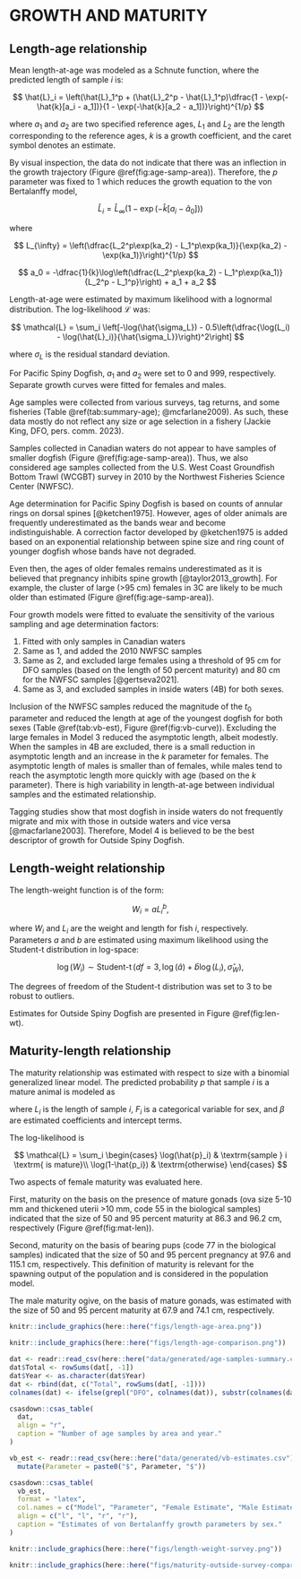 
# GROWTH AND MATURITY {#app:growth}

## Length-age relationship

Mean length-at-age was modeled as a Schnute function, where the predicted length of sample $i$ is:

$$
\hat{L}_i = \left(\hat{L}_1^p + (\hat{L}_2^p - \hat{L}_1^p)\dfrac{1 - \exp(-\hat{k}[a_i - a_1])}{1 - \exp(-\hat{k}[a_2 - a_1])}\right)^{1/p}
$$

where $a_1$ and $a_2$ are two specified reference ages, $L_1$ and $L_2$ are the length corresponding to the reference ages, $k$ is a growth coefficient, and the caret symbol denotes an estimate.

By visual inspection, the data do not indicate that there was an inflection in the growth trajectory (Figure \@ref(fig:age-samp-area)). 
Therefore, the $p$ parameter was fixed to 1 which reduces the growth equation to the von Bertalanffy model,

$$
\hat{L}_i = \hat{L}_{\infty}(1 - \exp(-\hat{k}[a_i - \hat{a}_0]))
$$

where 

$$
L_{\infty} = \left(\dfrac{L_2^p\exp(ka_2) - L_1^p\exp(ka_1)}{\exp(ka_2) - \exp(ka_1)}\right)^{1/p}
$$

$$
a_0 = -\dfrac{1}{k}\log\left(\dfrac{L_2^p\exp(ka_2) - L_1^p\exp(ka_1)}{L_2^p - L_1^p}\right) + a_1 + a_2
$$

Length-at-age were estimated by maximum likelihood with a lognormal distribution. The log-likelihood $\mathcal{L}$ was:

$$
\mathcal{L} = \sum_i \left[-\log(\hat{\sigma_L}) - 0.5\left(\dfrac{\log(L_i) - \log(\hat{L}_i)}{\hat{\sigma_L}}\right)^2\right]
$$

where $\sigma_L$ is the residual standard deviation.

For Pacific Spiny Dogfish, $a_1$ and $a_2$ were set to 0 and 999, respectively. 
Separate growth curves were fitted for females and males.

Age samples were collected from various surveys, tag returns, and some fisheries (Table \@ref(tab:summary-age); @mcfarlane2009).
As such, these data mostly do not reflect any size or age selection in a fishery (Jackie King, DFO, pers. comm. 2023).

Samples collected in Canadian waters do not appear to have samples of smaller dogfish (Figure \@ref(fig:age-samp-area)).
Thus, we also considered age samples collected from the U.S. West Coast Groundfish Bottom Trawl (WCGBT) survey in 2010 by the Northwest Fisheries Science Center (NWFSC).

Age determination for Pacific Spiny Dogfish is based on counts of annular rings on dorsal spines [@ketchen1975]. 
However, ages of older animals are frequently underestimated as the bands wear and become indistinguishable.
A correction factor developed by @ketchen1975 is added based on an exponential relationship between spine size and ring count of younger dogfish whose bands have not degraded.

Even then, the ages of older females remains underestimated as it is believed that pregnancy inhibits spine growth [@taylor2013_growth].
For example, the cluster of large (>95 cm) females in 3C are likely to be much older than estimated (Figure \@ref(fig:age-samp-area)).

Four growth models were fitted to evaluate the sensitivity of the various sampling and age determination factors:

1. Fitted with only samples in Canadian waters
2. Same as 1, and added the 2010 NWFSC samples
3. Same as 2, and excluded large females using a threshold of 95 cm for DFO samples (based on the length of 50 percent maturity) and 80 cm for the NWFSC samples [@gertseva2021].
4. Same as 3, and excluded samples in inside waters (4B) for both sexes.

Inclusion of the NWFSC samples reduced the magnitude of the $t_0$ parameter and reduced the length at age of the youngest dogfish for both sexes (Table \@ref(tab:vb-est), Figure \@ref(fig:vb-curve)).
Excluding the large females in Model 3 reduced the asymptotic length, albeit modestly.
When the samples in 4B are excluded, there is a small reduction in asymptotic length and an increase in the $k$ parameter for females.
The asymptotic length of males is smaller than of females, while males tend to reach the asymptotic length more quickly with age (based on the $k$ parameter).
There is high variability in length-at-age between individual samples and the estimated relationship.

Tagging studies show that most dogfish in inside waters do not frequently migrate and mix with those in outside waters and vice versa [@macfarlane2003].
Therefore, Model 4 is believed to be the best descriptor of growth for Outside Spiny Dogfish.

## Length-weight relationship

The length-weight function is of the form:

$$
W_i = a L_i ^ b,
$$

where $W_i$ and $L_i$ are the weight and length for fish $i$, respectively. Parameters $a$ and $b$ are estimated using maximum likelihood using the Student-t distribution in log-space:

$$
\log (W_i) \sim \operatorname{Student-t}(df = 3, \log(\hat{a}) + \hat{b} \log(L_i), \hat{\sigma}_W),
$$

The degrees of freedom of the Student-t distribution was set to 3 to be robust to outliers.

Estimates for Outside Spiny Dogfish are presented in Figure \@ref(fig:len-wt).

## Maturity-length relationship

The maturity relationship was estimated with respect to size with a binomial generalized linear model. The predicted probability $p$ that sample $i$ is a mature animal is modeled as

\begin{align}
\hat{p}_i &= \dfrac{1}{1 + \exp(-\hat{y}_i)}\\ 
\hat{y}_i &= \hat{\beta}_0 + \hat{\beta}_1 L_i + \hat{\beta}_2 F_i
\end{align}

where $L_i$ is the length of sample $i$, $F_i$ is a categorical variable for sex, and $\beta$ are estimated coefficients and intercept terms.

The log-likelihood is 

$$
\mathcal{L} = \sum_i
\begin{cases}
\log(\hat{p}_i) & \textrm{sample } i \textrm{ is mature}\\
\log(1-\hat{p_i}) & \textrm{otherwise}
\end{cases}
$$


Two aspects of female maturity was evaluated here. 

First, maturity on the basis on the presence of mature gonads (ova size 5-10 mm and thickened uterii >10 mm, code 55 in the biological samples) indicated that the size of 50 and 95 percent maturity at 86.3 and 96.2 cm, respectively (Figure \@ref(fig:mat-len)). 

Second, maturity on the basis of bearing pups (code 77 in the biological samples) indicated that the size of 50 and 95 percent pregnancy at 97.6 and 115.1 cm, respectively.
This definition of maturity is relevant for the spawning output of the population and is considered in the population model.

The male maturity ogive, on the basis of mature gonads, was estimated with the size of 50 and 95 percent maturity at 67.9 and 74.1 cm, respectively.


```r
knitr::include_graphics(here::here("figs/length-age-area.png"))
```

```r
knitr::include_graphics(here::here("figs/length-age-comparison.png"))
```

```r
dat <- readr::read_csv(here::here("data/generated/age-samples-summary.csv"))
dat$Total <- rowSums(dat[, -1])
dat$Year <- as.character(dat$Year)
dat <- rbind(dat, c("Total", rowSums(dat[, -1])))
colnames(dat) <- ifelse(grepl("DFO", colnames(dat)), substr(colnames(dat), 7, 8), colnames(dat))

csasdown::csas_table(
  dat,
  align = "r",
  caption = "Number of age samples by area and year."
)
```

```r
vb_est <- readr::read_csv(here::here("data/generated/vb-estimates.csv")) %>%
  mutate(Parameter = paste0("$", Parameter, "$"))

csasdown::csas_table(
  vb_est,
  format = "latex",
  col.names = c("Model", "Parameter", "Female Estimate", "Male Estimate"),
  align = c("l", "l", "r", "r"),
  caption = "Estimates of von Bertalanffy growth parameters by sex."
)
```


```r
knitr::include_graphics(here::here("figs/length-weight-survey.png"))
```

```r
knitr::include_graphics(here::here("figs/maturity-outside-survey-compare.png"))
```


